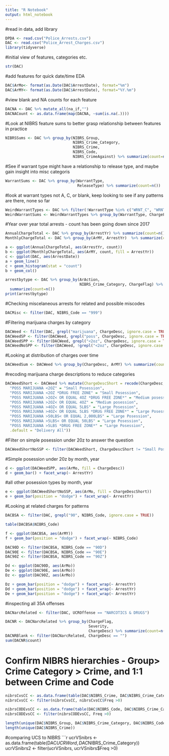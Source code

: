 ---
title: "R Notebook"
output: html_notebook
---
 
#read in data, add library
```{r}
DPDA <- read.csv("Police_Arrests.csv")
DAC <- read.csv("Police_Arrest_Charges.csv")
library(tidyverse)
```
#initial view of features, categories etc.
```{r}
str(DAC)
```

#add features for quick date/time EDA
```{r}
DAC$ArMo<- format(as.Date(DAC$ArrestDate), format="%m")
DAC$ArMY<- format(as.Date(DAC$ArrestDate), format="%Y.%m")
```

#view blank and NA counts for each feature
```{r}
DACNA <- DAC %>% mutate_all(na_if,"")
DACNACount <- as.data.frame(map(DACNA, ~sum(is.na(.))))
```

#Look at NIBRS feature sums to better grasp relationship between features in practice
```{r}
NIBRSSums <- DAC %>% group_by(NIBRS_Group, 
                              NIBRS_Crime_Category, 
                              NIBRS_Crime, 
                              NIBRS_Code,
                              NIBRS_CrimeAgainst) %>% summarize(count=n())
```

#See if warrant type might have a relationship to release type, and maybe gain insight into misc categoris
```{r}
WarrantSums <- DAC %>% group_by(WarrantType,
                                ReleaseType) %>% summarize(count=n())
```
#look at warrant types not A, C, or blank, keep looking to see if any patterns are there, none so far
```{r}
WeirdWarrantTypes <- DAC %>% filter(!WarrantType %in% c("WRNT_C", "WRNT_A", ""))
WeirdWarrantSums <- WeirdWarrantTypes %>% group_by(WarrantType, ChargeFlag, NIBRS_Code) %>% summarize(count=n())
```

#Year over year total arrests - count has been going down since 2017
```{r}
AnnualChargeTotal <- DAC %>% group_by(ArrestYr) %>% summarize(count=n())
MonthlyChargeTotal <- DAC %>% group_by(ArMY, ArrestYr)  %>% summarize(count=n())

a <- ggplot(AnnualChargeTotal, aes(ArrestYr, count))
b <- ggplot(MonthlyChargeTotal, aes(ArMY, count, fill = ArrestYr))
c <- ggplot(DAC, aes(ArrestDate))
a + geom_line()
c + geom_histogram(stat = "count") 
b + geom_col()
```

```{r}
arrestbytype <- DAC %>% group_by(ArAction, 
                                 NIBRS_Crime_Category, ChargeFlag) %>% 
  summarize(count=n())
print(arrestbytype)
```

#Checking miscelaneous arrests for related and possible miscodes
```{r}
DACMisc <- filter(DAC, NIBRS_Code == "999")
```

#Filtering marijuana charges by category
```{r}
DACWeed <- filter(DAC, grepl("marijuana", ChargeDesc, ignore.case = TRUE))
DACWeedSP <- filter(DACWeed, grepl("poss", ChargeDesc, ignore.case = TRUE))
DACWeedSPP <- filter(DACWeed, grepl("<2oz", ChargeDesc, ignore.case = TRUE))
DACWeedNoSPP <- filter(DACWeed, !grepl("<2oz", ChargeDesc, ignore.case = TRUE))
```

#Looking at distribution of charges over time
```{r}
DACWeedSum <- DACWeed %>% group_by(ChargeDesc, ArMY) %>% summarize(count=n())
```

#recoding marijuana charge descriptions to reduce categories
```{r}
DACWeedShort <- DACWeed %>% mutate(ChargeDescShort = recode(ChargeDesc, 
  "POSS MARIJUANA <2OZ" = "Small Posession",
  "POSS MARIJUANA <2OZ *DRUG FREE ZONE" = "Small Posession", 
  "POSS MARIJUANA >2OZ< OR EQUAL 4OZ *DRUG FREE ZONE*" = "Medium posession",
  "POSS MARIJUANA >2OZ< OR EQUAL 4OZ" = "Medium posession",
  "POSS MARIJUANA >4OZ< OR EQUAL 5LBS" = "Large Posession",
  "POSS MARIJUANA >4OZ< OR EQUAL 5LBS *DRUG FREE ZONE*" = "Large Posession",
  "POSS MARIJUANA >50LBS< OR EQUAL 2,000LBS" = "Large Posession",
  "POSS MARIJUANA >5LBS< OR EQUAL 50LBS" = "Large Posession",
  "POSS MARIJUANA >5LBS *DRUG FREE ZONE*" = "Large Posession",
  .default = "Delivery All"))
```

#Filter on simple posession under 20z to answer the question
```{r}
DACWeedShortNoSSP <- filter(DACWeedShort, ChargeDescShort != "Small Posession")
```

#Simple posession under 20z by month, year
```{r}
d <- ggplot(DACWeedSPP, aes(ArMo, fill = ChargeDesc))
d + geom_bar() + facet_wrap(~ ArrestYr)
```

#all other posession types by month, year
```{r}
e <- ggplot(DACWeedShortNoSSP, aes(ArMo, fill = ChargeDescShort))
e + geom_bar(position = "dodge") + facet_wrap(~ ArrestYr)
```
#Looking at related charges for patterns
```{r}
DACBSA <- filter(DAC, grepl("90", NIBRS_Code, ignore.case = TRUE))
```

```{r}
table(DACBSA$NIBRS_Code)
```
```{r}
f <- ggplot(DACBSA, aes(ArMY))
f + geom_bar(position = "dodge") + facet_wrap(~ NIBRS_Code)
```
```{r}
DAC90D <- filter(DACBSA, NIBRS_Code == "90D")
DAC90E <- filter(DACBSA, NIBRS_Code == "90E")
DAC90Z <- filter(DACBSA, NIBRS_Code == "90Z")

Dd <- ggplot(DAC90D, aes(ArMo))
De <- ggplot(DAC90E, aes(ArMo))
Dz <- ggplot(DAC90Z, aes(ArMo))
```

```{r}
Dz + geom_bar(position = "dodge") + facet_wrap(~ ArrestYr)
Dd + geom_bar(position = "dodge") + facet_wrap(~ ArrestYr)
De + geom_bar(position = "dodge") + facet_wrap(~ ArrestYr)
```


#inspecting all 35A offenses
```{r}

DACNarcRelated <- filter(DAC, UCROffense == "NARCOTICS & DRUGS")

DACNR <- DACNarcRelated %>% group_by(ChargeFlag,
                                     Severity,
                                     ChargeDesc) %>% summarize(count=n())
DACNRBlank <- filter(DACNarcRelated, ChargeDesc == "")
sum(DACNR$count)
```

# Confirm NIBRS hierarchies - Group> Crime Category > Crime, and 1:1 between Crime and Code
```{r}
nibrsCvsCC <- as.data.frame(table(DAC$NIBRS_Crime, DAC$NIBRS_Crime_Category))
nibrsCvsCC <- filter(nibrsCvsCC, nibrsCvsCC$Freq >0)
```
```{r}
nibrsCODEvsCC <- as.data.frame(table(DAC$NIBRS_Code, DAC$NIBRS_Crime_Category))
nibrsCODEvsCC <- filter(nibrsCODEvsCC, Freq >0)
```

```{r}
length(unique(DAC$NIBRS_Group, DAC$NIBRS_Crime_Category, DAC$NIBRS_Code, DAC$NIBRS_Crime))
length(unique(DAC$NIBRS_Crime))
```

#comparing UCS to NIBRS
```{r}
ucrVSnibrs <- as.data.frame(table(DAC$UCRWord, DAC$NIBRS_Crime_Category))
ucrVSnibrs2 <- filter(ucrVSnibrs, ucrVSnibrs$Freq >0)

